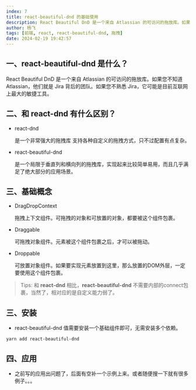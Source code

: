 ```yaml
---
index: 7
title: react-beautiful-dnd 的基础使用
description: React Beautiful DnD 是一个来自 Atlassian 的可访问的拖放库。如果您不知道 Atlassian，他们就是 Jira 背后的团队。如果您不熟悉 Jira，它可能是目前互联网上最大的敏捷工具。
author: 杨飞
tags: [前端, react, react-beautiful-dnd, 拖拽]
date: 2024-02-19 19:42:57
---
```


## 一、react-beautiful-dnd 是什么？

  React Beautiful DnD 是一个来自 Atlassian 的可访问的拖放库。如果您不知道 Atlassian，他们就是 Jira 背后的团队。如果您不熟悉 Jira，它可能是目前互联网上最大的敏捷工具。


## 二、和 react-dnd 有什么区别？

  - react-dnd

    是一个非常强大的拖拽库 支持各种自定义的拖拽方式，只不过配置有点复杂。

  - react-beautiful-dnd

    是一个局限于垂直列和横向列的拖拽库，实现起来比较简单易用，而且几乎满足了绝大部分的应用场景。

## 三、基础概念

  - DragDropContext

    拖拽上下文组件。可拖拽的对象和可放置的对象，都要被这个组件包裹。

  - Draggable

    可拖拽对象组件。元素被这个组件包裹之后，才可以被拖动。

  - Droppable

    可放置对象组件。如果要实现元素放置到这里，那么放置的DOM外层，一定要使用这个组件包裹。

  > Tips: 和 **react-dnd** 相比，**react-beautiful-dnd** 不需要内部的connect包裹，当然了，相对应的是自定义能力弱了。

## 三、安装

  - react-beautiful-dnd 值需要安装一个基础组件即可，无需安装多个依赖。

  ```shell
  yarn add react-beautiful-dnd
  ```

## 四、应用

  - 之前写的应用出问题了，后面有空补一个示例上来。或者随便搜一下就有很多例子。。。
